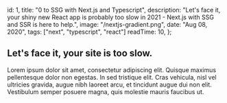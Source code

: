 
  id: 1,
  title: "0 to SSG with Next.js and Typescript",
  description:
    "Let's face it, your shiny new React app is probably too slow in 2021 - Next.js with SSG and SSR is here to help.",
  image: "/nextjs-gradient.png",
  date: "Aug 08, 2020",
  tags: ["next", "typescript", "react"]
  readTime: 10,
};


## Let's face it, your site is too slow.

Lorem ipsum dolor sit amet, consectetur adipiscing elit. Quisque maximus pellentesque dolor non egestas. In sed tristique elit. Cras vehicula, nisl vel ultricies gravida, augue nibh laoreet arcu, et tincidunt augue dui non elit. Vestibulum semper posuere magna, quis molestie mauris faucibus ut.
